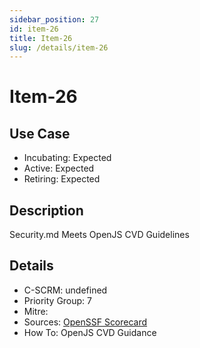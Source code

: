 ```yaml
---
sidebar_position: 27
id: item-26
title: Item-26
slug: /details/item-26
---
```


# Item-26

## Use Case

- Incubating: Expected
- Active: Expected
- Retiring: Expected

## Description

Security.md Meets OpenJS CVD Guidelines 

## Details

- C-SCRM: undefined
- Priority Group: 7
- Mitre: 
- Sources: [OpenSSF Scorecard](https://github.com/ossf/scorecard/blob/main/docs/checks.md#security-policy)
- How To: OpenJS CVD Guidance

